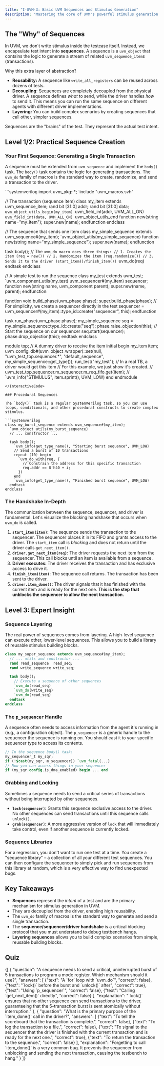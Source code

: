 ```yaml
---
title: "I-UVM-3: Basic UVM Sequences and Stimulus Generation"
description: "Mastering the core of UVM's powerful stimulus generation methodology by writing sequences."
---
```



## The "Why" of Sequences

In UVM, we don't write stimulus inside the testcase itself. Instead, we encapsulate test intent into **sequences**. A sequence is a `uvm_object` that contains the logic to generate a stream of related `uvm_sequence_item`s (transactions).

Why this extra layer of abstraction?
-   **Reusability:** A sequence like `write_all_registers` can be reused across dozens of tests.
-   **Decoupling:** Sequences are completely decoupled from the physical driver. A sequence defines *what* to send, while the driver handles *how* to send it. This means you can run the same sequence on different agents with different driver implementations.
-   **Layering:** You can build complex scenarios by creating sequences that call other, simpler sequences.

Sequences are the "brains" of the test. They represent the actual test intent.

## Level 1/2: Practical Sequence Creation

### Your First Sequence: Generating a Single Transaction

A sequence must be extended from `uvm_sequence` and implement the `body()` task. The `body()` task contains the logic for generating transactions. The `uvm_do` family of macros is the standard way to create, randomize, and send a transaction to the driver.

<InteractiveCode>
```systemverilog
import uvm_pkg::*;
`include "uvm_macros.svh"

// The transaction (sequence item)
class my_item extends uvm_sequence_item;
  rand bit [31:0] addr;
  rand bit [31:0] data;
  `uvm_object_utils_begin(my_item)
    `uvm_field_int(addr, UVM_ALL_ON)
    `uvm_field_int(data, UVM_ALL_ON)
  `uvm_object_utils_end
  function new(string name="my_item");
    super.new(name);
  endfunction
endclass

// The sequence that sends one item
class my_simple_sequence extends uvm_sequence#(my_item);
  `uvm_object_utils(my_simple_sequence)
  function new(string name="my_simple_sequence");
    super.new(name);
  endfunction

  task body();
    // The `uvm_do macro does three things:
    // 1. Creates the item (req = new())
    // 2. Randomizes the item (req.randomize())
    // 3. Sends it to the driver (start_item()/finish_item())
    `uvm_do(req)
  endtask
endclass

// A simple test to run the sequence
class my_test extends uvm_test;
  `uvm_component_utils(my_test)
  uvm_sequencer#(my_item) sequencer;
  function new(string name, uvm_component parent);
    super.new(name, parent);
  endfunction

  function void build_phase(uvm_phase phase);
    super.build_phase(phase);
    // For simplicity, we create a sequencer directly in the test
    sequencer = uvm_sequencer#(my_item)::type_id::create("sequencer", this);
  endfunction

  task run_phase(uvm_phase phase);
    my_simple_sequence seq = my_simple_sequence::type_id::create("seq");
    phase.raise_objection(this);
    // Start the sequence on our sequencer
    seq.start(sequencer);
    phase.drop_objection(this);
  endtask
endclass

module top;
  // A dummy driver to receive the item
  initial begin
    my_item item;
    uvm_config_db#(uvm_object_wrapper)::set(null, "uvm_test_top.sequencer.*", "default_sequence", my_simple_sequence::get_type());
    run_test("my_test");
    // In a real TB, a driver would get this item
    // For this example, we just show it's created.
    // uvm_test_top.sequencer.m_sequencer.m_req_fifo.get(item);
    // `uvm_info("STIMULUS", item.sprint(), UVM_LOW)
  end
endmodule
```
</InteractiveCode>

### Procedural Sequences

The `body()` task is a regular SystemVerilog task, so you can use loops, conditionals, and other procedural constructs to create complex stimulus.

```systemverilog
class my_burst_sequence extends uvm_sequence#(my_item);
  `uvm_object_utils(my_burst_sequence)
  // ... constructor ...

  task body();
    `uvm_info(get_type_name(), "Starting burst sequence", UVM_LOW)
    // Send a burst of 10 transactions
    repeat (10) begin
      `uvm_do_with(req, {
        // Constrain the address for this specific transaction
        req.addr == 8'h40 + i;
      })
    end
    `uvm_info(get_type_name(), "Finished burst sequence", UVM_LOW)
  endtask
endclass
```

### The Handshake In-Depth

The communication between the sequence, sequencer, and driver is fundamental. Let's visualize the blocking handshake that occurs when `uvm_do` is called.

<AnimatedUvmSequenceDriverHandshakeDiagram />

1.  **`start_item(item)`**: The sequence sends the transaction to the sequencer. The sequencer places it in its FIFO and grants access to the driver. The `start_item` call is *blocking* and does not return until the driver calls `get_next_item()`.
2.  **`driver.get_next_item(req)`**: The driver requests the next item from the sequencer. This call blocks until an item is available from a sequence.
3.  **Driver executes**: The driver receives the transaction and has exclusive access to drive it.
4.  **`finish_item(item)`**: The sequence call returns. The transaction has been sent to the driver.
5.  **`driver.item_done()`**: The driver signals that it has finished with the current item and is ready for the next one. **This is the step that unblocks the sequencer to allow the next transaction.**

## Level 3: Expert Insight

### Sequence Layering

The real power of sequences comes from layering. A high-level sequence can execute other, lower-level sequences. This allows you to build a library of reusable stimulus building blocks.

```systemverilog
class my_super_sequence extends uvm_sequence#(my_item);
  // ... utils and constructor ...
  rand read_sequence  read_seq;
  rand write_sequence write_seq;

  task body();
    // Execute a sequence of other sequences
    `uvm_do(read_seq)
    `uvm_do(write_seq)
    `uvm_do(read_seq)
  endtask
endclass
```

### The `p_sequencer` Handle

A sequence often needs to access information from the agent it's running in (e.g., a configuration object). The `p_sequencer` is a generic handle to the sequencer the sequence is running on. You should cast it to your specific sequencer type to access its contents.

```systemverilog
// In the sequence body() task:
my_sequencer_t my_sqr;
if (!$cast(my_sqr, m_sequencer)) `uvm_fatal(...)
// Now you can access things in your sequencer
if (my_sqr.config.is_dma_enabled) begin ... end
```

### Grabbing and Locking

Sometimes a sequence needs to send a critical series of transactions without being interrupted by other sequences.
-   **`lock(sequencer)`**: Grants this sequence exclusive access to the driver. No other sequences can send transactions until this sequence calls `unlock()`.
-   **`grab(sequencer)`**: A more aggressive version of `lock` that will immediately take control, even if another sequence is currently locked.

### Sequence Libraries

For a regression, you don't want to run one test at a time. You create a "sequence library" – a collection of all your different test sequences. You can then configure the sequencer to simply pick and run sequences from this library at random, which is a very effective way to find unexpected bugs.

## Key Takeaways

-   **Sequences** represent the *intent* of a test and are the primary mechanism for stimulus generation in UVM.
-   They are decoupled from the driver, enabling high reusability.
-   The `uvm_do` family of macros is the standard way to generate and send a single transaction.
-   The **sequence/sequencer/driver handshake** is a critical blocking protocol that you must understand to debug testbench hangs.
-   **Layering sequences** allows you to build complex scenarios from simple, reusable building blocks.

## Quiz

<Quiz>
  {[
    {
      "question": "A sequence needs to send a critical, uninterrupted burst of 5 transactions to program a mode register. Which mechanism should it use?",
      "answers": [
        {"text": "A `for` loop with `uvm_do`", "correct": false},
        {"text": "`lock()` before the burst and `unlock()` after", "correct": true},
        {"text": "Using `p_sequencer`", "correct": false},
        {"text": "Calling `get_next_item()` directly", "correct": false}
      ],
      "explanation": "`lock()` ensures that no other sequence can send transactions to the driver, guaranteeing that the 5-transaction burst is sent atomically without interruption."
    },
    {
      "question": "What is the primary purpose of the `item_done()` call in the driver?",
      "answers": [
        {"text": "To tell the scoreboard that the transaction is complete.", "correct": false},
        {"text": "To log the transaction to a file.", "correct": false},
        {"text": "To signal to the sequencer that the driver is finished with the current transaction and is ready for the next one.", "correct": true},
        {"text": "To return the transaction to the sequence.", "correct": false}
      ],
      "explanation": "Forgetting to call `item_done()` is a very common bug. It prevents the sequencer from unblocking and sending the next transaction, causing the testbench to hang."
    }
  ]}
</Quiz>

